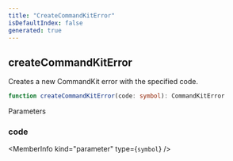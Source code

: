 ```yaml
---
title: "CreateCommandKitError"
isDefaultIndex: false
generated: true
---
```



<!-- This file was generated from the CommandKit source. Do not modify. Instead, re-run the "docgen" script -->


## createCommandKitError

<GenerationInfo sourceFile="packages/commandkit/src/utils/error-codes.ts" sourceLine="37" packageName="commandkit" />

Creates a new CommandKit error with the specified code.

```ts title="Signature"
function createCommandKitError(code: symbol): CommandKitError
```
Parameters

### code

<MemberInfo kind="parameter" type={`symbol`} />

